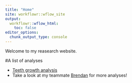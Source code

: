 ```yaml
---
title: "Home"
site: workflowr::wflow_site
output:
  workflowr::wflow_html:
    toc: false
editor_options:
  chunk_output_type: console
---
```


Welcome to my reasearch website.

#A list of analyses

* [Teeth growth analysis](teeth.html)
* Take a look at my teammate [Brendan](https://btkberg-uchicago.github.io/Reproducible-Research-Tutorial/) for   more analyses!
